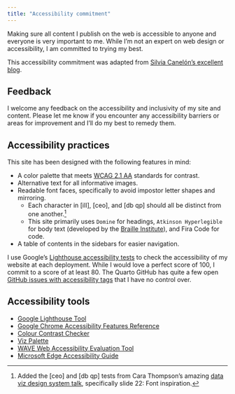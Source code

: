 ```yaml
---
title: "Accessibility commitment"
---
```


Making sure all content I publish on the web is accessible to anyone and everyone is very important to me. While I'm not an expert on web design or accessibility, I am committed to trying my best. 

This accessibility commitment was adapted from [Silvia Canelón's excellent blog](https://silviacanelon.com/accessibility).

## Feedback

I welcome any feedback on the accessibility and inclusivity of my site and content. Please let me know if you encounter any accessibility barriers or areas for improvement and I'll do my best to remedy them.

## Accessibility practices

This site has been designed with the following features in mind:

- A color palette that meets [WCAG 2.1 AA](https://www.w3.org/WAI/WCAG21/quickref/) standards for contrast.
- Alternative text for all informative images.
- Readable font faces, specifically to avoid impostor letter shapes and mirroring.
  - Each character in [iIl], [ceo], and [db qp] should all be distinct from one another.[^1] 
  - This site primarily uses `Domine` for headings, `Atkinson Hyperlegible` for body text (developed by the [Braille Institute](https://brailleinstitute.org/freefont)), and Fira Code for code.
- A table of contents in the sidebars for easier navigation.

I use Google's [Lighthouse accessibility tests](https://developer.chrome.com/docs/lighthouse/accessibility/) to check the accessibility of my website at each deployment. While I would love a perfect score of 100, I commit to a score of at least 80. The Quarto GitHub has quite a few open [GitHub issues with accessibility tags](https://github.com/quarto-dev/quarto-cli/labels/accessibility) that I have no control over.

[^1]: Added the [ceo] and [db qp] tests from Cara Thompson's amazing [data viz design system talk](https://www.cararthompson.com/talks/nhsr2023-dataviz-design-system/), specifically slide 22: Font inspiration.

## Accessibility tools

-   [Google Lighthouse Tool](https://developer.chrome.com/docs/lighthouse/accessibility/)
-   [Google Chrome Accessibility Features Reference](https://developer.chrome.com/docs/devtools/accessibility/reference/)
-   [Colour Contrast Checker](https://colourcontrast.cc/)
-   [Viz Palette](https://projects.susielu.com/viz-palette)
- [WAVE Web Accessibility Evaluation Tool](https://wave.webaim.org/)
-   [Microsoft Edge Accessibility Guide](https://learn.microsoft.com/en-us/microsoft-edge/devtools-guide-chromium/accessibility/test-inspect-tool)